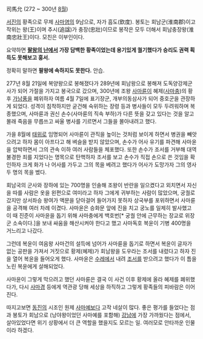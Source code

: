 司馬允
(272 ~ 300년 [[8월]])

[[서진]]의 황족으로 무제 [[사마염]]의 9남으로, 자가 흠도(欽度). 봉토는 회남군(淮南郡)이고 작위는 왕(王)이며 추시(追諡)가 충장(忠壯)이므로 봉작은 모두 더해서 회남충장왕(淮南忠壯王)이다. 모친은 이부인이다.

요약하면 '''[[팔왕의 난]]에서 가장 담백한 황족이었는데 용기있게 궐기했다가 승리도 권력 획득도 못해보고 훙서.''' 

정확히 말하면 '''팔왕에 속하지도 못한다.''' 안습. 

277년 8월 21일에 복양왕으로 봉해졌다가 289년에 회남왕으로 봉해져 도독양강제군사가 되어 가절을 가지고 봉국으로 갔으며, 300년에 조왕 [[사마륜]]이 혜제([[사마충]])의 황후 [[가남풍]]을 폐위하자 여름 4월 7일에 표기장군, 개부의동삼사가 되어 중호군을 관장하게 되었다. 성격이 침착하지만 굳건해 숙위하는 장령 등과 병사들이 모두 두려워하며 복종했으며, 사마륜과 권신 손수(사마륜의 직속 부하)가 다른 뜻을 갖고 있다는 것을 알고 몰래 죽음을 무릅쓰고 싸울 병사를 기르면서 그들을 몰아내려고 했다.

가을 8월에 [[태위#s-1|태위]]로 임명되어 사마륜이 관직을 높이는 것처럼 보이게 하면서 병권을 빼앗으려고 하자 몸이 아프다고 해 벼슬을 받지 않았으며, 손수가 어사 유기를 파견해 사마윤을 압박하면서 그의 관속 이하 여러 사람들을 체포했다. 또한 손수가 조서를 거부해 대역 불경한 죄를 지었다는 명목으로 탄핵하자 조서를 보고 손수가 직접 손으로 쓴 것임을 확인하자 크게 화가 나 어사를 가두고 그의 목을 베려고 했다가 어사가 도망가자 그의 영사 두 명의 목을 벴다.

회남국의 군사와 장하에 있는 700명을 인솔해 조왕이 반란을 일으켰다고 외치면서 자신을 따를 사람은 옷을 왼편으로 여미라고 하자 그에게 귀부하는 사람이 많았으며, 궁궐로 갔지만 상서좌승 왕여가 액문을 닫아걸어 들어가지 못하자 상국부를 포위하면서 사마륜을 공격해 여러 차례 이겼다. 사마윤은 승화문 앞에 진을 치고 궁노를 일제히 발사했고 이 때 진준이 사마윤을 돕기 위해 사마충에게 백호번[* 궁궐 안에 근무하는 장교로 위장군 소속이다.]을 보내 싸움을 해산시켜야 한다고 했고 사마독호 복윤이 기병 400명을 거느리고 나갔다.

그런데 복윤이 여음왕 사마건의 설득에 넘어가 사마륜을 돕기로 하면서 복윤이 글자가 없는 공판을 가져서 거짓으로 황제(혜제)가 회남왕을 도우라는 조서를 내렸다고 하자 진을 열어 복윤을 들어오게 했다. 사마윤은 [[수레]]에서 내려 [[조서#s-1|조서]]를 받으려고 했다가 이 틈을 노린 복윤에게 살해되었다.

사마윤이 그렇게 막으려고 했던 사마륜은 결국 이 사건 이후 황제에 올라 혜제를 폐위했다가, 다시 [[사마경#s-1|사마경]] 등에게 역관광 당해 세상을 하직하고 그렇게 황족들의 피바람은 이어진다.

따지고보면 [[동진]]의 시조인 원제 [[사마예#s-2|사마예]]보다 고작 네살이 많다. 좋은 평가를 들었다는 점과 봉토가 회남으로 (낭야왕이었던 사마예를 포함해) [[강남#s-3|강남]]에 가장 가까웠다는 점에서, 살아있었다면 위기 상황에서 더 큰 역할을 했을지도 모르는 일. 여러모로 안타까운 인물이라 하겠다. 
